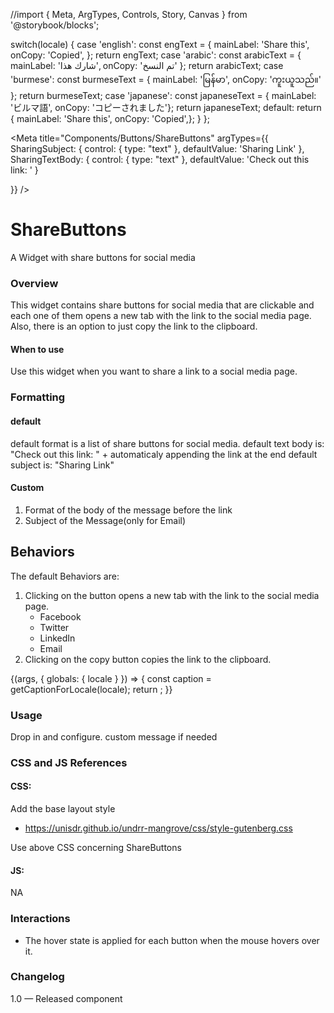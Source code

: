 //import { Meta, ArgTypes, Controls, Story, Canvas } from '@storybook/blocks';

  switch(locale) {
    case 'english': const engText = {
        mainLabel: 'Share this',
        onCopy: 'Copied',
      }; return engText;
    case 'arabic': const arabicText = {
      mainLabel: 'شارك هذا',
      onCopy: 'تم النسخ'
    }; return arabicText;
    case 'burmese': const burmeseText = {
      mainLabel: 'မြန်မာ',
      onCopy: 'ကူးယူသည်။'
    }; return burmeseText;
    case 'japanese': const japaneseText = {
      mainLabel: 'ビルマ語',
      onCopy: 'コピーされました'}; return japaneseText;
    default:
      return {
        mainLabel: 'Share this',
        onCopy: 'Copied',};
  }
};

<Meta title="Components/Buttons/ShareButtons"
  argTypes={{
    SharingSubject: {
      control: { type: "text" },
      defaultValue: 'Sharing Link'
    },
    SharingTextBody: {
      control: { type: "text" },
      defaultValue: 'Check out this link: '
    }
    
  }}
  />


# ShareButtons

A Widget with share buttons for social media

### Overview
This widget contains share buttons for social media that are clickable and each one of them opens a new tab with the link to the social media page.
Also, there is an option to just copy the link to the clipboard.

#### When to use
Use this widget when you want to share a link to a social media page.

### Formatting

#### default
default format is a list of share buttons for social media.
default text body is: "Check out this link: " + automaticaly appending the link at the end
default subject is: "Sharing Link"

#### Custom 
1. Format of the body of the message before the link
2. Subject of the Message(only for Email)

## Behaviors
The default Behaviors are:
1. Clicking on the button opens a new tab with the link to the social media page.
    - Facebook
    - Twitter
    - LinkedIn
    - Email
2. Clicking on the copy button copies the link to the clipboard.




<Canvas>
  <Story name="ShareButtons">
   {(args, { globals: { locale } }) => {
    const caption = getCaptionForLocale(locale);
    return <ShareButtons labels={caption}/>;
  }}
  </Story>
</Canvas>

### Usage
Drop in and configure. custom message if needed

### CSS and JS References

#### CSS:

Add the base layout style 

- https://unisdr.github.io/undrr-mangrove/css/style-gutenberg.css



Use above CSS concerning ShareButtons

#### JS:
NA

### Interactions
- The hover state is applied for each button when the mouse hovers over it.

### Changelog
1.0 — Released component
